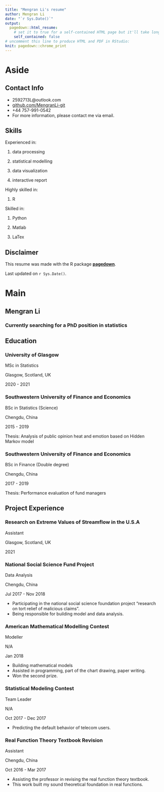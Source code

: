 ```yaml
---
title: "Mengran Li's resume"
author: Mengran Li
date: "`r Sys.Date()`"
output:
  pagedown::html_resume:
    # set it to true for a self-contained HTML page but it'll take longer to render
    self_contained: false
# uncomment this line to produce HTML and PDF in RStudio:
knit: pagedown::chrome_print
---
```


Aside
================================================================================




Contact Info {#contact}
--------------------------------------------------------------------------------

- <i class="fa fa-envelope"></i> 2592713L@outlook.com
- <i class="fa fa-github"></i> [github.com/MengranLi-git](https://github.com/MengranLi-git)
- <i class="fa fa-phone"></i> +44 757-991-0542
- For more information, please contact me via email.


Skills {#skills}
--------------------------------------------------------------------------------

Experienced in:

1. data processing

2. statistical modelling

3. data visualization 

4. interactive report

Highly skilled in:

1. R

Skilled in:

 1. Python
 
 2. Matlab
 
 3. LaTex


Disclaimer {#disclaimer}
--------------------------------------------------------------------------------

This resume was made with the R package [**pagedown**](https://github.com/rstudio/pagedown).

Last updated on `r Sys.Date()`.



Main
================================================================================

Mengran Li {#title}
--------------------------------------------------------------------------------

### Currently searching for a PhD position in statistics


Education {data-icon=graduation-cap data-concise=true}
--------------------------------------------------------------------------------

### University of Glasgow

MSc in Statistics

Glasgow, Scotland, UK

2020 - 2021

### Southwestern University of Finance and Economics

BSc in Statistics (Science)

Chengdu, China

2015 - 2019

Thesis: Analysis of public opinion heat and emotion based on Hidden Markov model

### Southwestern University of Finance and Economics

BSc in Finance (Double degree)

Chengdu, China

2017 - 2019

Thesis: Performance evaluation of fund managers

Project Experience {data-icon=laptop}
--------------------------------------------------------------------------------

### Research on Extreme Values of Streamflow in the U.S.A

Assistant

Glasgow, Scotland, UK

2021

### National Social Science Fund Project  

Data Analysis

Chengdu, China

Jul 2017 - Nov 2018

- Participating in the national social science foundation project "research on tort relief of malicious claims".
- Being responsible for building model and data analysis.

### American Mathematical Modelling Contest 

Modeller

N/A

Jan 2018 

- Building mathematical models
- Assisted in programming, part of the chart drawing, paper writing.
- Won the second prize.

### Statistical Modeling Contest

Team Leader 

N/A

Oct 2017 - Dec 2017

- Predicting the default behavior of telecom users.

### Real Function Theory Textbook Revision

Assistant

Chengdu, China

Oct 2016 - Mar 2017

- Assisting the professor in revising the real function theory textbook.
- This work built my sound theoretical foundation in real functions.


